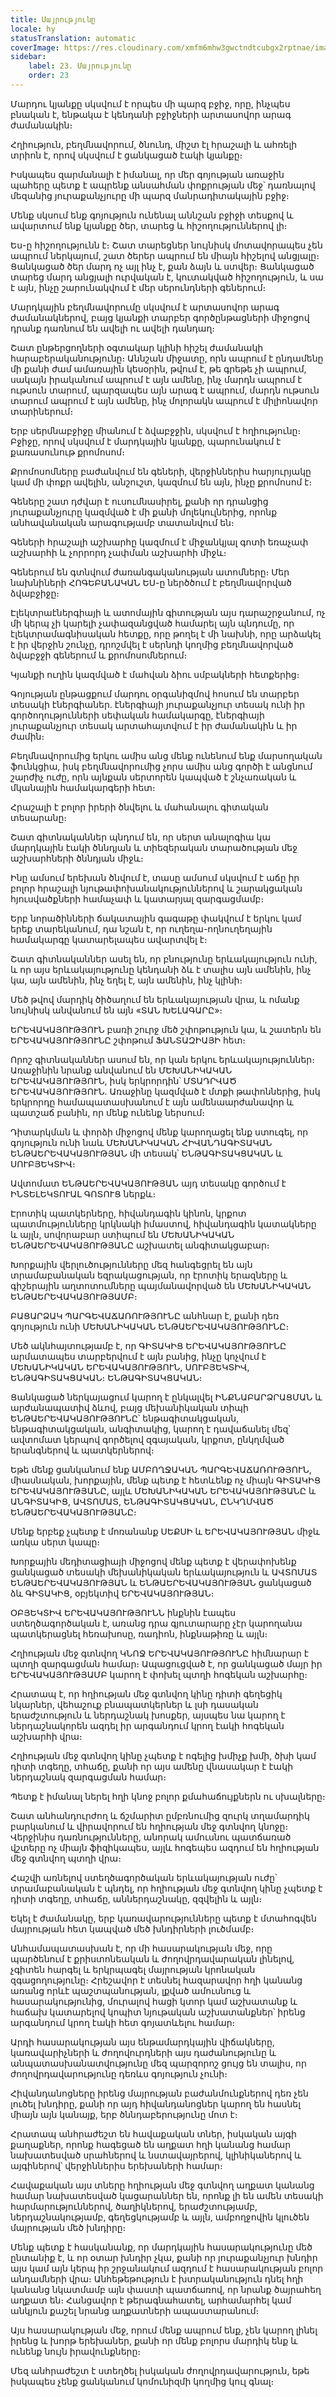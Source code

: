 ```yaml
---
title: Մայրությունը
locale: hy
statusTranslation: automatic
coverImage: https://res.cloudinary.com/xmfm6mhw3gwctndtcubgx2rptnae/image/upload/v1740337243/small_cover_educacion_fundamental_a051170f1c.webp
sidebar:
    label: 23. Մայրությունը
    order: 23
---
```

Մարդու կյանքը սկսվում է որպես մի պարզ բջիջ, որը, ինչպես բնական է, ենթակա է կենդանի բջիջների արտասովոր արագ ժամանակին։

Հղիություն, բեղմնավորում, ծնունդ, միշտ էլ հրաշալի և ահռելի տրիոն է, որով սկսվում է ցանկացած էակի կյանքը։

Իսկապես զարմանալի է իմանալ, որ մեր գոյության առաջին պահերը պետք է ապրենք անսահման փոքրության մեջ՝ դառնալով մեզանից յուրաքանչյուրը մի պարզ մանրադիտակային բջիջ։

Մենք սկսում ենք գոյություն ունենալ աննշան բջիջի տեսքով և ավարտում ենք կյանքը ծեր, տարեց և հիշողություններով լի։

Ես-ը հիշողությունն է։ Շատ տարեցներ նույնիսկ մոտավորապես չեն ապրում ներկայում, շատ ծերեր ապրում են միայն հիշելով անցյալը։ Ցանկացած ծեր մարդ ոչ այլ ինչ է, քան ձայն և ստվեր։ Ցանկացած տարեց մարդ անցյալի ուրվական է, կուտակված հիշողություն, և սա է այն, ինչը շարունակվում է մեր սերունդների գեներում։

Մարդկային բեղմնավորումը սկսվում է արտասովոր արագ ժամանակներով, բայց կյանքի տարբեր գործընթացների միջոցով դրանք դառնում են ավելի ու ավելի դանդաղ։

Շատ ընթերցողների օգտակար կլինի հիշել ժամանակի հարաբերականությունը։ Աննշան միջատը, որն ապրում է ընդամենը մի քանի ժամ ամառային կեսօրին, թվում է, թե գրեթե չի ապրում, սակայն իրականում ապրում է այն ամենը, ինչ մարդն ապրում է ութսուն տարում, պարզապես այն արագ է ապրում, մարդն ութսուն տարում ապրում է այն ամենը, ինչ մոլորակն ապրում է միլիոնավոր տարիներում։

Երբ սերմնաբջիջը միանում է ձվաբջջին, սկսվում է հղիությունը։ Բջիջը, որով սկսվում է մարդկային կյանքը, պարունակում է քառասունութ քրոմոսոմ։

Քրոմոսոմները բաժանվում են գեների, վերջիններիս հարյուրյակը կամ մի փոքր ավելին, անշուշտ, կազմում են այն, ինչը քրոմոսոմ է։

Գեները շատ դժվար է ուսումնասիրել, քանի որ դրանցից յուրաքանչյուրը կազմված է մի քանի մոլեկուլներից, որոնք անհավանական արագությամբ տատանվում են։

Գեների հրաշալի աշխարհը կազմում է միջանկյալ գոտի եռաչափ աշխարհի և չորրորդ չափման աշխարհի միջև։

Գեներում են գտնվում ժառանգականության ատոմները։ Մեր նախնիների ՀՈԳԵԲԱՆԱԿԱՆ ԵՍ-ը ներծծում է բեղմնավորված ձվաբջիջը։

Էլեկտրաէներգիայի և ատոմային գիտության այս դարաշրջանում, ոչ մի կերպ չի կարելի չափազանցված համարել այն պնդումը, որ էլեկտրամագնիսական հետքը, որը թողել է մի նախնի, որը արձակել է իր վերջին շունչը, դրոշմվել է սերնդի կողմից բեղմնավորված ձվաբջջի գեներում և քրոմոսոմներում։

Կյանքի ուղին կազմված է մահվան ձիու սմբակների հետքերից։

Գոյության ընթացքում մարդու օրգանիզմով հոսում են տարբեր տեսակի էներգիաներ. էներգիայի յուրաքանչյուր տեսակ ունի իր գործողությունների սեփական համակարգը, էներգիայի յուրաքանչյուր տեսակ արտահայտվում է իր ժամանակին և իր ժամին։

Բեղմնավորումից երկու ամիս անց մենք ունենում ենք մարսողական ֆունկցիա, իսկ բեղմնավորումից չորս ամիս անց գործի է անցնում շարժիչ ուժը, որն այնքան սերտորեն կապված է շնչառական և մկանային համակարգերի հետ։

Հրաշալի է բոլոր իրերի ծնվելու և մահանալու գիտական տեսարանը։

Շատ գիտնականներ պնդում են, որ սերտ անալոգիա կա մարդկային էակի ծննդյան և տիեզերական տարածության մեջ աշխարհների ծննդյան միջև։

Ինը ամսում երեխան ծնվում է, տասը ամսում սկսվում է աճը իր բոլոր հրաշալի նյութափոխանակություններով և շարակցական հյուսվածքների համաչափ և կատարյալ զարգացմամբ։

Երբ նորածինների ճակատային գագաթը փակվում է երկու կամ երեք տարեկանում, դա նշան է, որ ուղեղա-ողնուղեղային համակարգը կատարելապես ավարտվել է։

Շատ գիտնականներ ասել են, որ բնությունը երևակայություն ունի, և որ այս երևակայությունը կենդանի ձև է տալիս այն ամենին, ինչ կա, այն ամենին, ինչ եղել է, այն ամենին, ինչ կլինի։

Մեծ թվով մարդիկ ծիծաղում են երևակայության վրա, և ոմանք նույնիսկ անվանում են այն «ՏԱՆ ԽԵԼԱԳԱՐԸ»։

ԵՐԵՎԱԿԱՅՈՒԹՅՈՒՆ բառի շուրջ մեծ շփոթություն կա, և շատերն են ԵՐԵՎԱԿԱՅՈՒԹՅՈՒՆԸ շփոթում ՖԱՆՏԱԶԻԱՅԻ հետ։

Որոշ գիտնականներ ասում են, որ կան երկու երևակայություններ։ Առաջինին նրանք անվանում են ՄԵԽԱՆԻԿԱԿԱՆ ԵՐԵՎԱԿԱՅՈՒԹՅՈՒՆ, իսկ երկրորդին՝ ՄՏԱԴՐՎԱԾ ԵՐԵՎԱԿԱՅՈՒԹՅՈՒՆ. Առաջինը կազմված է մտքի թափոններից, իսկ երկրորդը համապատասխանում է այն ամենաարժանավոր և պատշաճ բանին, որ մենք ունենք ներսում։

Դիտարկման և փորձի միջոցով մենք կարողացել ենք ստուգել, որ գոյություն ունի նաև ՄԵԽԱՆԻԿԱԿԱՆ ՀԻՎԱՆԴԱԳԻՏԱԿԱՆ ԵՆԹԱԵՐԵՎԱԿԱՅՈՒԹՅԱՆ մի տեսակ՝ ԵՆԹԱԳԻՏԱԿՑԱԿԱՆ և ՍՈՒԲՅԵԿՏԻՎ։

Ավտոմատ ԵՆԹԱԵՐԵՎԱԿԱՅՈՒԹՅԱՆ այդ տեսակը գործում է ԻՆՏԵԼԵԿՏՈՒԱԼ ԳՈՏՈՒՑ ներքև։

Էրոտիկ պատկերները, հիվանդագին կինոն, կրքոտ պատմությունները կրկնակի իմաստով, հիվանդագին կատակները և այլն, սովորաբար ստիպում են ՄԵԽԱՆԻԿԱԿԱՆ ԵՆԹԱԵՐԵՎԱԿԱՅՈՒԹՅԱՆԸ աշխատել անգիտակցաբար։

Խորքային վերլուծությունները մեզ հանգեցրել են այն տրամաբանական եզրակացության, որ էրոտիկ երազները և գիշերային աղտոտումները պայմանավորված են ՄԵԽԱՆԻԿԱԿԱՆ ԵՆԹԱԵՐԵՎԱԿԱՅՈՒԹՅԱՄԲ։

ԲԱՑԱՐՁԱԿ ՊԱՐԳԵՎԱՃԱՌՈՒԹՅՈՒՆԸ անհնար է, քանի դեռ գոյություն ունի ՄԵԽԱՆԻԿԱԿԱՆ ԵՆԹԱԵՐԵՎԱԿԱՅՈՒԹՅՈՒՆԸ։

Մեծ ակնհայտությամբ է, որ ԳԻՏԱԿԻՑ ԵՐԵՎԱԿԱՅՈՒԹՅՈՒՆԸ արմատապես տարբերվում է այն բանից, ինչը կոչվում է ՄԵԽԱՆԻԿԱԿԱՆ ԵՐԵՎԱԿԱՅՈՒԹՅՈՒՆ, ՍՈՒԲՅԵԿՏԻՎ, ԵՆԹԱԳԻՏԱԿՑԱԿԱՆ։ ԵՆԹԱԳԻՏԱԿՑԱԿԱՆ։

Ցանկացած ներկայացում կարող է ընկալվել ԻՆՔՆԱԲԱՐՁՐԱՑՄԱՆ և արժանապատիվ ձևով, բայց մեխանիկական տիպի ԵՆԹԱԵՐԵՎԱԿԱՅՈՒԹՅՈՒՆԸ՝ ենթագիտակցական, ենթագիտակցական, անգիտակից, կարող է դավաճանել մեզ՝ ավտոմատ կերպով գործելով զգայական, կրքոտ, ընկղմված երանգներով և պատկերներով։

Եթե ​​մենք ցանկանում ենք ԱՄԲՈՂՋԱԿԱՆ ՊԱՐԳԵՎԱՃԱՌՈՒԹՅՈՒՆ, միասնական, խորքային, մենք պետք է հետևենք ոչ միայն ԳԻՏԱԿԻՑ ԵՐԵՎԱԿԱՅՈՒԹՅԱՆԸ, այլև ՄԵԽԱՆԻԿԱԿԱՆ ԵՐԵՎԱԿԱՅՈՒԹՅԱՆԸ և ԱՆԳԻՏԱԿԻՑ, ԱՎՏՈՄԱՏ, ԵՆԹԱԳԻՏԱԿՑԱԿԱՆ, ԸՆԿՂՄՎԱԾ ԵՆԹԱԵՐԵՎԱԿԱՅՈՒԹՅԱՆԸ։

Մենք երբեք չպետք է մոռանանք ՍԵՔՍԻ և ԵՐԵՎԱԿԱՅՈՒԹՅԱՆ միջև առկա սերտ կապը։

Խորքային մեդիտացիայի միջոցով մենք պետք է վերափոխենք ցանկացած տեսակի մեխանիկական երևակայություն և ԱՎՏՈՄԱՏ ԵՆԹԱԵՐԵՎԱԿԱՅՈՒԹՅԱՆ և ԵՆԹԱԵՐԵՎԱԿԱՅՈՒԹՅԱՆ ցանկացած ձև ԳԻՏԱԿԻՑ, օբյեկտիվ ԵՐԵՎԱԿԱՅՈՒԹՅԱՆ։

ՕԲՅԵԿՏԻՎ ԵՐԵՎԱԿԱՅՈՒԹՅՈՒՆՆ ինքնին էապես ստեղծագործական է, առանց դրա գյուտարարը չէր կարողանա պատկերացնել հեռախոսը, ռադիոն, ինքնաթիռը և այլն։

Հղիության մեջ գտնվող ԿՆՈՋ ԵՐԵՎԱԿԱՅՈՒԹՅՈՒՆԸ հիմնարար է պտղի զարգացման համար։ Ապացուցված է, որ ցանկացած մայր իր ԵՐԵՎԱԿԱՅՈՒԹՅԱՄԲ կարող է փոխել պտղի հոգեկան աշխարհը։

Հրատապ է, որ հղիության մեջ գտնվող կինը դիտի գեղեցիկ նկարներ, վեհաշուք բնապատկերներ և լսի դասական երաժշտություն և ներդաշնակ խոսքեր, այսպես նա կարող է ներդաշնակորեն ազդել իր արգանդում կրող էակի հոգեկան աշխարհի վրա։

Հղիության մեջ գտնվող կինը չպետք է ոգելից խմիչք խմի, ծխի կամ դիտի տգեղը, տհաճը, քանի որ այս ամենը վնասակար է էակի ներդաշնակ զարգացման համար։

Պետք է իմանալ ներել հղի կնոջ բոլոր քմահաճույքներն ու սխալները։

Շատ անհանդուրժող և ճշմարիտ ըմբռնումից զուրկ տղամարդիկ բարկանում և վիրավորում են հղիության մեջ գտնվող կնոջը։ Վերջինիս դառնությունները, անորակ ամուսնու պատճառած վշտերը ոչ միայն ֆիզիկապես, այլև հոգեպես ազդում են հղիության մեջ գտնվող պտղի վրա։

Հաշվի առնելով ստեղծագործական երևակայության ուժը՝ տրամաբանական է պնդել, որ հղիության մեջ գտնվող կինը չպետք է դիտի տգեղը, տհաճը, աններդաշնակը, զզվելին և այլն։

Եկել է ժամանակը, երբ կառավարությունները պետք է մտահոգվեն մայրության հետ կապված մեծ խնդիրների լուծմամբ։

Անհամապատասխան է, որ մի հասարակության մեջ, որը պարծենում է քրիստոնեական և ժողովրդավարական լինելով, չգիտեն հարգել և երկրպագել մայրության կրոնական զգացողությունը։ Հրեշավոր է տեսնել հազարավոր հղի կանանց առանց որևէ պաշտպանության, լքված ամուսնուց և հասարակությունից, մուրալով հացի կտոր կամ աշխատանք և հաճախ կատարելով կոպիտ նյութական աշխատանքներ՝ իրենց արգանդում կրող էակի հետ գոյատևելու համար։

Արդի հասարակության այս ենթամարդկային վիճակները, կառավարիչների և ժողովուրդների այս դաժանությունը և անպատասխանատվությունը մեզ պարզորոշ ցույց են տալիս, որ ժողովրդավարությունը դեռևս գոյություն չունի։

Հիվանդանոցները իրենց մայրության բաժանմունքներով դեռ չեն լուծել խնդիրը, քանի որ այդ հիվանդանոցներ կարող են հասնել միայն այն կանայք, երբ ծննդաբերությունը մոտ է։

Հրատապ անհրաժեշտ են հավաքական տներ, իսկական այգի քաղաքներ, որոնք հագեցած են աղքատ հղի կանանց համար նախատեսված սրահներով և նստավայրերով, կլինիկաներով և այգիներով՝ վերջիններիս երեխաների համար։

Հավաքական այս տները հղիության մեջ գտնվող աղքատ կանանց համար նախատեսված կացարաններ են, որոնք լի են ամեն տեսակի հարմարություններով, ծաղիկներով, երաժշտությամբ, ներդաշնակությամբ, գեղեցկությամբ և այլն, ամբողջովին կլուծեն մայրության մեծ խնդիրը։

Մենք պետք է հասկանանք, որ մարդկային հասարակությունը մեծ ընտանիք է, և որ օտար խնդիր չկա, քանի որ յուրաքանչյուր խնդիր այս կամ այն կերպ իր շրջանակում ազդում է հասարակության բոլոր անդամների վրա։ Անհեթեթություն է խտրականություն դնել հղի կանանց նկատմամբ այն փաստի պատճառով, որ նրանք ծայրահեղ աղքատ են։ Հանցավոր է թերագնահատել, արհամարհել կամ անկյուն քաշել նրանց աղքատների ապաստարանում։

Այս հասարակության մեջ, որում մենք ապրում ենք, չեն կարող լինել իրենց և խորթ երեխաներ, քանի որ մենք բոլորս մարդիկ ենք և ունենք նույն իրավունքները։

Մեզ անհրաժեշտ է ստեղծել իսկական ժողովրդավարություն, եթե իսկապես չենք ցանկանում կոմունիզմի կողմից կուլ գնալ։
